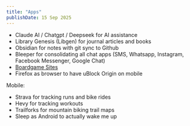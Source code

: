 ```yaml
---
title: "Apps"
publishDate: 15 Sep 2025
---
```


- Claude AI / Chatgpt / Deepseek for AI assistance
- Library Genesis (Libgen) for journal articles and books
- Obsidian for notes with git sync to Github 
- Bleeper for consolidating all chat apps (SMS, Whatsapp, Instagram, Facebook Messenger, Google Chat)
- [Boardgame Sites](../post/life/boardgame-sites.mdx)
- Firefox as browser to have uBlock Origin on mobile

Mobile:
- Strava for tracking runs and bike rides
- Hevy for tracking workouts
- Trailforks for mountain biking trail maps
- Sleep as Android to actually wake me up
